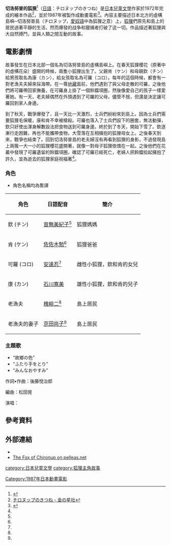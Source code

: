 {{Infobox animanga/Headerofja|標題= 切洛努普的狐狸|日文名稱= {{lang|ja|チロヌップのきつね}}|英文名稱= 
The Foxes of Chironup Island|假名= {{lang|ja|チロヌップのきつね}}|羅馬字= Chironuppu no kitsune}}
{{Infobox animanga/Movie|image=Chironuppu no kitsune poster.jpeg|原作= {{link-ja|高橋宏幸 (兒童文學作家)|高橋宏幸 (児童文学者)|高橋宏幸}}|腳本= 松山善三|Copyright=|標題= 动画电影|導演= 今沢哲男|製作=ヘラルド・エンタープライズ（配給） |上映日= {{flagicon|JPN}} 1987年|片長= 72分鐘|企畫=伊藤正昭|演出=|人物設定=|作畫監督= 山本福雄|音樂=後藤悦治郎|其他=}}

{{Infobox animanga/Footerofja}}

'''切洛努普的狐狸'''<ref>{{cite web |title=切洛努普的狐狸 |url=https://book.douban.com/subject/11628157/ |website=豆瓣读书 |access-date=2021-08-02 |archive-date=2021-08-02 |archive-url=https://web.archive.org/web/20210802145345/https://book.douban.com/subject/11628157/ |dead-url=no }}</ref>（[[日語|日語]]：チロヌップのきつね）是[[日本|日本]][[兒童文學|兒童文學]]作家{{link-ja|高橋宏幸 (兒童文學作家)|高橋宏幸 (児童文学者)|高橋宏幸}}於1972年完成的繪本作品<ref>[http://www.kinnohoshi.co.jp/shop/info.php?isbn=9784323002316 チロヌップのきつね - 金の星社]</ref>，並於1987年被製作成動畫電影<ref name=Moviewalker>{{Cite web |url=http://movie.walkerplus.com/mv17680/ |title=チロヌップのきつね  Movie Walker |accessdate=2016-09-17 |archive-date=2016-04-03 |archive-url=https://web.archive.org/web/20160403134548/http://movie.walkerplus.com/mv17680/ |dead-url=no }}</ref>。內容主要描述日本北方的虛構島嶼─切洛努普島（チロヌップ，[[愛奴語|愛奴語]]中為狐狸之意）上，[[狐狸|狐狸]]們原先和島上的居民過著平靜的生活，然而爆發的战争和獵捕者打破了这一切。作品描述著狐狸與大自然搏鬥，並與人類之間互動的故事。

==電影劇情==
故事發生在日本北部一個名為切洛努普島的虛構島嶼上。在春天狐狸櫻花（原著中的虛構花朵）盛開的時候，兩隻小狐狸出生了。父親肯（ケン）和母親欽（チン）給男孩取名為康（カン），給女孩取名為可羅（コロ）。每年的這個時候，都會有一對老漁夫夫婦來採海帶。在一尊[[地藏|地藏]]面前，他們遇到了與父母走散的可羅，之後他們將可羅帶回家撫養，在可羅身上掛了一個鈴鐺項圈，然後像愛自己的孩子一樣愛著她。有一天，老夫婦偶然在外頭遇到了可羅的父母，儘管不捨，但還是決定讓可羅回到家人身邊。

到了秋天，戰爭爆發了，且一天比一天激烈，士兵們紛紛來到島上。因為士兵們需要狐狸毛保暖，康和肯不幸被槍殺。可羅也落入了士兵們設下的圈套，無法動彈，欽只好使出渾身解數設法把食物送到可羅身邊。終於到了冬天，開始下雪了。欽逐漸行走困難，再也不能攜帶食物，大雪落在互相擁抱的狐狸母女上。之後春天到來，戰爭也結束了。回到切洛努普島的老夫婦沒有再看到狐狸的身影，不過發現島上兩簇一大一小的狐狸櫻花盛開著，就像一對母子狐狸依偎在一起。之後他們在花叢中發現了可羅遺留的鈴鐺項圈，確認了可羅已經死亡，老婦人把鈴鐺拾起擁抱了許久，並為逝去的狐狸家庭祝福著<ref name=Moviewalker/>。

===角色===
*角色名稱均為暫譯

{| class="wikitable"
|-
! 角色 !! 日語配音 !! 簡介
|-
|欽 (チン)|| [[音無美紀子|音無美紀子]]<ref name=Moviewalker/> || 狐狸媽媽
|-
|肯 (ケン)|| [[佐佐木勉|佐佐木勉]]<ref name=Moviewalker/> || 狐狸爸爸
|-
|可羅 (コロ)||[[安達忍|安達忍]]<ref name=Moviewalker/>|| 雌性小狐狸，欽和肯的女兒
|-
|康 (カン)|| [[石川寬美|石川寬美]] || 雄性小狐狸，欽和肯的兒子
|-
|老漁夫|| [[槐柳二|槐柳二]]<ref name=Moviewalker/> || 島上居民
|-
|老漁夫的妻子 || [[京田尚子|京田尚子]]<ref name=Moviewalker/> || 島上居民
|}

===主題歌===
*“故鄉の色”
*“ふたり手をとり” 
*“みんなおやすみ”

作詞•作曲：後藤悅治郎

編曲：松田晃

演唱：{{link-ja|紙ふうせん}}

==參考資料==
{{reflist}}

==外部連結==
* {{IMDb title|2836354}}
*[http://www.pelleas.net/aniTOP/index.php/the_fox_of_chironup The Fox of Chironup on pelleas.net] {{Wayback|url=http://www.pelleas.net/aniTOP/index.php/the_fox_of_chironup |date=20160919233613 }} {{en}}

[[category:日本兒童文學|category:日本兒童文學]]
[[category:狐狸主角故事|category:狐狸主角故事]]
[[Category:1987年日本動畫電影|Category:1987年日本動畫電影]]